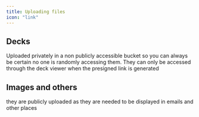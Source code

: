 ```yaml
---
title: Uploading files
icon: "link"
---
```


## Decks

Uploaded privately in a non publicly accessible bucket so you can always be certain no one is randomly accessing
them. They can only be accessed through the deck viewer when the presigned link is generated

## Images and others

they are publicly uploaded as they are needed to be displayed in emails and other places
